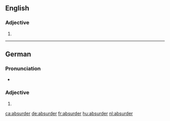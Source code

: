 ==English==

===Adjective===
{{head|en|adjective comparative form}}

# {{en-comparative of|absurd}}

----

==German==

===Pronunciation===
* {{audio|De-absurder.ogg|Audio|lang=de}}

===Adjective===
{{head|de|adjective form}}

# {{de-inflected form of|absurd}}

[[ca:absurder]]
[[de:absurder]]
[[fr:absurder]]
[[hu:absurder]]
[[nl:absurder]]
